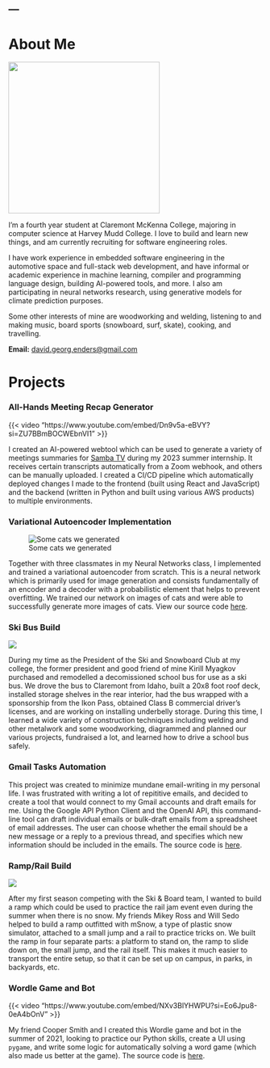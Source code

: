 ---
---

# About Me

![](media/headshot.jpg){fig-align="left" width="300"}

I'm a fourth year student at Claremont McKenna College, majoring in computer science at Harvey Mudd College. I love to build and learn new things, and am currently recruiting for software engineering roles. 

I have work experience in embedded software engineering in the automotive space and full-stack web development, and have informal or academic experience in machine learning, compiler and programming language design, building AI-powered tools, and more. I also am participating in neural networks research, using generative models for climate prediction purposes.

Some other interests of mine are woodworking and welding, listening to and making music, board sports (snowboard, surf, skate), cooking, and travelling. 

**Email:** [david.georg.enders@gmail.com](david.georg.enders@gmail.com)

# Projects

### All-Hands Meeting Recap Generator
{{< video "https://www.youtube.com/embed/Dn9v5a-eBVY?si=ZU7BBmBOCWEbnVI1" >}}

I created an AI-powered webtool which can be used to generate a variety of meetings summaries for [Samba TV](https://www.samba.tv/) during my 2023 summer internship. It receives certain transcripts automatically from a Zoom webhook, and others can be manually uploaded. I created a CI/CD pipeline which automatically deployed changes I made to the frontend (built using React and JavaScript) and the backend (written in Python and built using various AWS products) to multiple environments.

### Variational Autoencoder Implementation

![Some cats we generated](media/cats.png){fig-align="left" fig-alt="A diagram of cats that were generated using a variational autoencoder"}

Together with three classmates in my Neural Networks class, I implemented and trained a variational autoencoder from scratch. This is a neural network which is primarily used for image generation and consists fundamentally of an encoder and a decoder with a probabilistic element that helps to prevent overfitting. We trained our network on images of cats and were able to successfully generate more images of cats. View our source code [here](https://github.com/davidenders11/vae-project).

### Ski Bus Build

![](media/bussin.png){fig-alt="A collage of photos of the process of converting an old school bus to a ski bus."}

During my time as the President of the Ski and Snowboard Club at my college, the former president and good friend of mine Kirill Myagkov purchased and remodelled a decomissioned school bus for use as a ski bus. We drove the bus to Claremont from Idaho, built a 20x8 foot roof deck, installed storage shelves in the rear interior, had the bus wrapped with a sponsorship from the Ikon Pass, obtained Class B commercial driver's licenses, and are working on installing underbelly storage. During this time, I learned a wide variety of construction techniques including welding and other metalwork and some woodworking, diagrammed and planned our various projects, fundraised a lot, and learned how to drive a school bus safely.

### Gmail Tasks Automation

This project was created to minimize mundane email-writing in my personal life. I was frustrated with writing a lot of repititive emails, and decided to create a tool that would connect to my Gmail accounts and draft emails for me. Using the Google API Python Client and the OpenAI API, this command-line tool can draft individual emails or bulk-draft emails from a spreadsheet of email addresses. The user can choose whether the email should be a new message or a reply to a previous thread, and specifies which new information should be included in the emails. The source code is [here](https://github.com/davidenders11/gmail-automation).

### Ramp/Rail Build

![](media/ramp.png){fig-alt="A ramp for dryland ski and snowboard practice without snow"}


After my first season competing with the Ski & Board team, I wanted to build a ramp which could be used to practice the rail jam event even during the summer when there is no snow. My friends Mikey Ross and Will Sedo helped to build a ramp outfitted with mSnow, a type of plastic snow simulator, attached to a small jump and a rail to practice tricks on. We built the ramp in four separate parts: a platform to stand on, the ramp to slide down on, the small jump, and the rail itself. This makes it much easier to transport the entire setup, so that it can be set up on campus, in parks, in backyards, etc.

### Wordle Game and Bot 

{{< video "https://www.youtube.com/embed/NXv3BlYHWPU?si=Eo6Jpu8-0eA4bOnV" >}} 

My friend Cooper Smith and I created this Wordle game and bot in the summer of 2021, looking to practice our Python skills, create a UI using `pygame`, and write some logic for automatically solving a word game (which also made us better at the game). The source code is [here](https://github.com/davidenders11/wordle-bot).